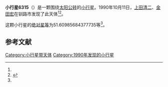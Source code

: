 {{Infobox planet
| bgcolour = #FFFFC0
| name = 6315
| symbol = 
| image = 
| caption = 
| discovery = yes
| discovery_ref = 
| discoverer = [[上田清二|上田清二]]、[[金田宏|金田宏]]
| discovery_site = [[钏路市|钏路市]] 
| discovered = 1990年10月11日
| designations = yes
| mp_name = 
| named_after = 
| alt_names = 1990 TS/ 1963 TD1 / 1980 XE1
| mp_category = [[主带小行星|主带小行星]]
| orbit_ref = <ref name="a">[http://ssd.jpl.nasa.gov/sbdb.cgi?sstr=6315 6315] {{Wayback|url=http://ssd.jpl.nasa.gov/sbdb.cgi?sstr=6315 |date=20110610032137 }}，小行星數據庫瀏覽器（JPL Small-Body Database Browser）－[[美国国家航空航天局|美国国家航空航天局]]喷气推进实验室</ref>
| epoch = 2456400.5 (2013年4月18日更新)
| aphelion = {{convert|2.629556065399162|AU|km|3|abbr=on|lk=out}}
| perihelion = {{convert|1.861288045127952|AU|km|3|abbr=on}}
| semimajor = {{convert|2.245422055263557|AU|km|3|abbr=on}}
| eccentricity = 0.171074302
| period = 1228.981663 [[日|日]]<br />3.36[[儒略年|儒略年]]
| avg_speed = 
| inclination = 4.678821739291301
| asc_node = 3.422643111296203
| mean_anomaly = 
| arg_peri = 51.60985684377735
| satellites = 
| physical_characteristics = yes
| dimensions = 
| mass = 
| density = 
| surface_grav = 
| escape_velocity = 
| sidereal_day = 
| axial_tilt = 
| pole_ecliptic_lat = 
| pole_ecliptic_lon = 
| albedo = 
| temperatures= 
| temp_name1 = 
| mean_temp_1 = 
| max_temp_1 = 
| temp_name2 = 
| max_temp_2 = 
| spectral_type = 
| abs_magnitude = 51.60985684377735
}}

'''小行星6315'''（{{lang-en|6315}}）是一颗围绕[[太阳|太阳]][[公转|公转]]的[[小行星|小行星]]。1990年10月11日，[[上田清二|上田清二]]、[[金田宏|金田宏]]在钏路市发现了此天体<ref name="a" /><ref>{{cite news|title=小行星列表|url=http://cfa-www.harvard.edu/iau/lists/NumberedMPs.txt|accessdate=2013-07-08|newspaper=哈佛大学|archive-date=2008-05-17|archive-url=https://web.archive.org/web/20080517010638/http://cfa-www.harvard.edu/iau/lists/NumberedMPs.txt|dead-url=no}}</ref>。

这颗小行星的[[绝对星等|绝对星等]]为51.60985684377735等<ref name="a" />。

==参考文献==
{{reflist}}
{{Minor Planet Number|[[小行星6314|小行星6314]]|[[小行星6316|小行星6316]]}}

{{小天体}}

[[Category:小行星带天体|Category:小行星带天体]]
[[Category:1990年发现的小行星|Category:1990年发现的小行星]]

{{asteroid-stub}}